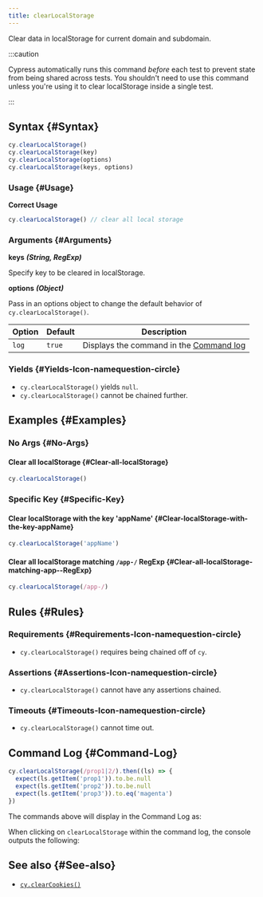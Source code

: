 ```yaml
---
title: clearLocalStorage
---
```


Clear data in localStorage for current domain and subdomain.

:::caution

Cypress automatically runs this command _before_ each test to prevent state from
being shared across tests. You shouldn't need to use this command unless you're
using it to clear localStorage inside a single test.

:::

## Syntax {#Syntax}

```javascript
cy.clearLocalStorage()
cy.clearLocalStorage(key)
cy.clearLocalStorage(options)
cy.clearLocalStorage(keys, options)
```

### Usage {#Usage}

**<Icon name="check-circle" color="green" /> Correct Usage**

```javascript
cy.clearLocalStorage() // clear all local storage
```

### Arguments {#Arguments}

**<Icon name="angle-right" /> keys** **_(String, RegExp)_**

Specify key to be cleared in localStorage.

**<Icon name="angle-right" /> options** **_(Object)_**

Pass in an options object to change the default behavior of
`cy.clearLocalStorage()`.

| Option | Default | Description                                                                              |
| ------ | ------- | ---------------------------------------------------------------------------------------- |
| `log`  | `true`  | Displays the command in the [Command log](/guides/core-concepts/cypress-app#Command-Log) |

### Yields [<Icon name="question-circle"/>](/guides/core-concepts/introduction-to-cypress#Subject-Management) {#Yields-Icon-namequestion-circle}

- `cy.clearLocalStorage()` yields
`null`.</li><li>`cy.clearLocalStorage()` cannot be chained further.

## Examples {#Examples}

### No Args {#No-Args}

#### Clear all localStorage {#Clear-all-localStorage}

```javascript
cy.clearLocalStorage()
```

### Specific Key {#Specific-Key}

#### Clear localStorage with the key 'appName' {#Clear-localStorage-with-the-key-appName}

```javascript
cy.clearLocalStorage('appName')
```

#### Clear all localStorage matching `/app-/` RegExp {#Clear-all-localStorage-matching-app--RegExp}

```javascript
cy.clearLocalStorage(/app-/)
```

## Rules {#Rules}

### Requirements [<Icon name="question-circle"/>](/guides/core-concepts/introduction-to-cypress#Chains-of-Commands) {#Requirements-Icon-namequestion-circle}

- `cy.clearLocalStorage()` requires being chained off of
`cy`.

### Assertions [<Icon name="question-circle"/>](/guides/core-concepts/introduction-to-cypress#Assertions) {#Assertions-Icon-namequestion-circle}

- `cy.clearLocalStorage()` cannot have any assertions
chained.

### Timeouts [<Icon name="question-circle"/>](/guides/core-concepts/introduction-to-cypress#Timeouts) {#Timeouts-Icon-namequestion-circle}

- `cy.clearLocalStorage()` cannot time out.

## Command Log {#Command-Log}

```javascript
cy.clearLocalStorage(/prop1|2/).then((ls) => {
  expect(ls.getItem('prop1')).to.be.null
  expect(ls.getItem('prop2')).to.be.null
  expect(ls.getItem('prop3')).to.eq('magenta')
})
```

The commands above will display in the Command Log as:

<DocsImage src="/img/api/clearlocalstorage/clear-ls-localstorage-in-command-log.png" alt="Command log for clearLocalStorage" ></DocsImage>

When clicking on `clearLocalStorage` within the command log, the console outputs
the following:

<DocsImage src="/img/api/clearlocalstorage/local-storage-object-shown-in-console.png" alt="console.log for clearLocalStorage" ></DocsImage>

## See also {#See-also}

- [`cy.clearCookies()`](/api/commands/clearcookies)
